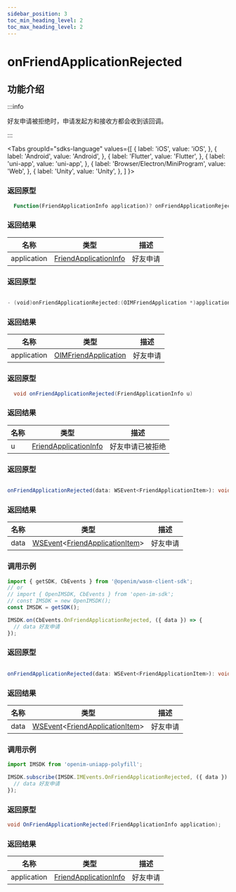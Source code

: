 ```yaml
---
sidebar_position: 3
toc_min_heading_level: 2
toc_max_heading_level: 2
---
```


# onFriendApplicationRejected

## 功能介绍

:::info

好友申请被拒绝时，申请发起方和接收方都会收到该回调。

:::

<Tabs
groupId="sdks-language"
values={[
{ label: 'iOS', value: 'iOS', },
{ label: 'Android', value: 'Android', },
{ label: 'Flutter', value: 'Flutter', },
{ label: 'uni-app', value: 'uni-app', },
{ label: 'Browser/Electron/MiniProgram', value: 'Web', },
{ label: 'Unity', value: 'Unity', },
]
}>

<TabItem value="Flutter">

### 返回原型

```dart showLineNumbers
  Function(FriendApplicationInfo application)? onFriendApplicationRejected;
```

### 返回结果

| 名称        | 类型                                                                  | 描述             |
| ----------- | --------------------------------------------------------------------- | ---------------- |
| application | [FriendApplicationInfo](docs/sdks/class/relation/friendApplication.mdx) | 好友申请 |

</TabItem>

<TabItem value="iOS">

### 返回原型

```swift showLineNumbers

- (void)onFriendApplicationRejected:(OIMFriendApplication *)application;

```

### 返回结果

| 名称        | 类型                                                                 | 描述             |
| ----------- | -------------------------------------------------------------------- | ---------------- |
| application | [OIMFriendApplication](docs/sdks/class/relation/friendApplication.mdx) | 好友申请 |

</TabItem>

<TabItem value="Android">

### 返回原型

```java showLineNumbers
  void onFriendApplicationRejected(FriendApplicationInfo u)
```

### 返回结果

| 名称        | 类型                                                                  | 描述             |
| ----------- | --------------------------------------------------------------------- | ---------------- |
| u | [FriendApplicationInfo](docs/sdks/class/relation/friendApplication.mdx) | 好友申请已被拒绝 |


</TabItem>

<TabItem value="Web">

### 返回原型

```ts showLineNumbers

onFriendApplicationRejected(data: WSEvent<FriendApplicationItem>): void;

```

### 返回结果

| 名称 | 类型                                                                                                           | 描述     |
| ---- | -------------------------------------------------------------------------------------------------------------- | -------- |
| data | [WSEvent](docs/sdks/class/response.mdx)<[FriendApplicationItem](docs/sdks/class/relation/friendApplication.mdx)> | 好友申请 |

### 调用示例

```js showLineNumbers
import { getSDK, CbEvents } from '@openim/wasm-client-sdk';
// or
// import { OpenIMSDK, CbEvents } from 'open-im-sdk';
// const IMSDK = new OpenIMSDK();
const IMSDK = getSDK();

IMSDK.on(CbEvents.OnFriendApplicationRejected, ({ data }) => {
  // data 好友申请
});
```

</TabItem>

<TabItem value="uni-app">

### 返回原型

```ts showLineNumbers

onFriendApplicationRejected(data: WSEvent<FriendApplicationItem>): void;

```

### 返回结果

| 名称 | 类型                                                                                                           | 描述     |
| ---- | -------------------------------------------------------------------------------------------------------------- | -------- |
| data | [WSEvent](docs/sdks/class/response.mdx)<[FriendApplicationItem](docs/sdks/class/relation/friendApplication.mdx)> | 好友申请 |

### 调用示例

```js showLineNumbers
import IMSDK from 'openim-uniapp-polyfill';

IMSDK.subscribe(IMSDK.IMEvents.OnFriendApplicationRejected, ({ data }) => {
  // data 好友申请
});
```

</TabItem>

<TabItem value="Unity">

### 返回原型

```C# showLineNumbers
void OnFriendApplicationRejected(FriendApplicationInfo application);
```

### 返回结果

| 名称        | 类型                                                                  | 描述             |
| ----------- | --------------------------------------------------------------------- | ---------------- |
| application | [FriendApplicationInfo](docs/sdks/class/relation/friendApplication.mdx) | 好友申请 |

</TabItem>
</Tabs>

